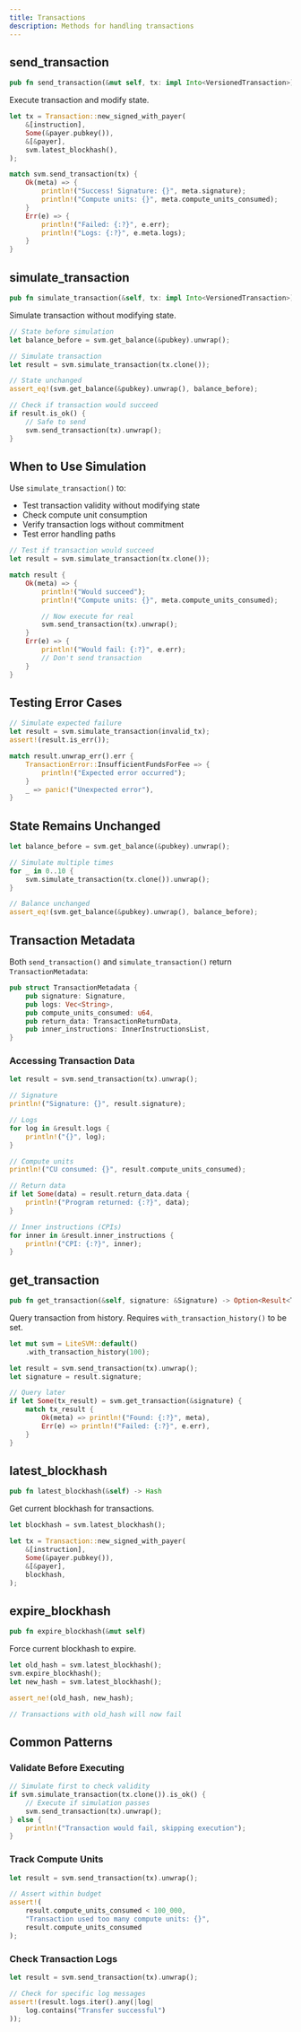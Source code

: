 ```yaml
---
title: Transactions
description: Methods for handling transactions
---
```



## send_transaction

```rust
pub fn send_transaction(&mut self, tx: impl Into<VersionedTransaction>) -> Result<TransactionMetadata, FailedTransactionMetadata>
```

Execute transaction and modify state.

```rust
let tx = Transaction::new_signed_with_payer(
    &[instruction],
    Some(&payer.pubkey()),
    &[&payer],
    svm.latest_blockhash(),
);

match svm.send_transaction(tx) {
    Ok(meta) => {
        println!("Success! Signature: {}", meta.signature);
        println!("Compute units: {}", meta.compute_units_consumed);
    }
    Err(e) => {
        println!("Failed: {:?}", e.err);
        println!("Logs: {:?}", e.meta.logs);
    }
}
```

## simulate_transaction

```rust
pub fn simulate_transaction(&self, tx: impl Into<VersionedTransaction>) -> Result<TransactionMetadata, FailedTransactionMetadata>
```

Simulate transaction without modifying state.

```rust
// State before simulation
let balance_before = svm.get_balance(&pubkey).unwrap();

// Simulate transaction
let result = svm.simulate_transaction(tx.clone());

// State unchanged
assert_eq!(svm.get_balance(&pubkey).unwrap(), balance_before);

// Check if transaction would succeed
if result.is_ok() {
    // Safe to send
    svm.send_transaction(tx).unwrap();
}
```

## When to Use Simulation

Use `simulate_transaction()` to:

- Test transaction validity without modifying state
- Check compute unit consumption
- Verify transaction logs without commitment
- Test error handling paths

```rust
// Test if transaction would succeed
let result = svm.simulate_transaction(tx.clone());

match result {
    Ok(meta) => {
        println!("Would succeed");
        println!("Compute units: {}", meta.compute_units_consumed);

        // Now execute for real
        svm.send_transaction(tx).unwrap();
    }
    Err(e) => {
        println!("Would fail: {:?}", e.err);
        // Don't send transaction
    }
}
```

## Testing Error Cases

```rust
// Simulate expected failure
let result = svm.simulate_transaction(invalid_tx);
assert!(result.is_err());

match result.unwrap_err().err {
    TransactionError::InsufficientFundsForFee => {
        println!("Expected error occurred");
    }
    _ => panic!("Unexpected error"),
}
```

## State Remains Unchanged

```rust
let balance_before = svm.get_balance(&pubkey).unwrap();

// Simulate multiple times
for _ in 0..10 {
    svm.simulate_transaction(tx.clone()).unwrap();
}

// Balance unchanged
assert_eq!(svm.get_balance(&pubkey).unwrap(), balance_before);
```

## Transaction Metadata

Both `send_transaction()` and `simulate_transaction()` return `TransactionMetadata`:

```rust
pub struct TransactionMetadata {
    pub signature: Signature,
    pub logs: Vec<String>,
    pub compute_units_consumed: u64,
    pub return_data: TransactionReturnData,
    pub inner_instructions: InnerInstructionsList,
}
```

### Accessing Transaction Data

```rust
let result = svm.send_transaction(tx).unwrap();

// Signature
println!("Signature: {}", result.signature);

// Logs
for log in &result.logs {
    println!("{}", log);
}

// Compute units
println!("CU consumed: {}", result.compute_units_consumed);

// Return data
if let Some(data) = result.return_data.data {
    println!("Program returned: {:?}", data);
}

// Inner instructions (CPIs)
for inner in &result.inner_instructions {
    println!("CPI: {:?}", inner);
}
```

## get_transaction

```rust
pub fn get_transaction(&self, signature: &Signature) -> Option<Result<TransactionMetadata, FailedTransactionMetadata>>
```

Query transaction from history. Requires `with_transaction_history()` to be set.

```rust
let mut svm = LiteSVM::default()
    .with_transaction_history(100);

let result = svm.send_transaction(tx).unwrap();
let signature = result.signature;

// Query later
if let Some(tx_result) = svm.get_transaction(&signature) {
    match tx_result {
        Ok(meta) => println!("Found: {:?}", meta),
        Err(e) => println!("Failed: {:?}", e.err),
    }
}
```

## latest_blockhash

```rust
pub fn latest_blockhash(&self) -> Hash
```

Get current blockhash for transactions.

```rust
let blockhash = svm.latest_blockhash();

let tx = Transaction::new_signed_with_payer(
    &[instruction],
    Some(&payer.pubkey()),
    &[&payer],
    blockhash,
);
```

## expire_blockhash

```rust
pub fn expire_blockhash(&mut self)
```

Force current blockhash to expire.

```rust
let old_hash = svm.latest_blockhash();
svm.expire_blockhash();
let new_hash = svm.latest_blockhash();

assert_ne!(old_hash, new_hash);

// Transactions with old_hash will now fail
```

## Common Patterns

### Validate Before Executing

```rust
// Simulate first to check validity
if svm.simulate_transaction(tx.clone()).is_ok() {
    // Execute if simulation passes
    svm.send_transaction(tx).unwrap();
} else {
    println!("Transaction would fail, skipping execution");
}
```

### Track Compute Units

```rust
let result = svm.send_transaction(tx).unwrap();

// Assert within budget
assert!(
    result.compute_units_consumed < 100_000,
    "Transaction used too many compute units: {}",
    result.compute_units_consumed
);
```

### Check Transaction Logs

```rust
let result = svm.send_transaction(tx).unwrap();

// Check for specific log messages
assert!(result.logs.iter().any(|log|
    log.contains("Transfer successful")
));
```

